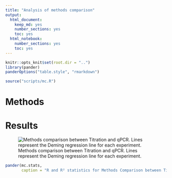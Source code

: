 ```yaml
---
title: "Analysis of methods comparison"
output:
  html_document:
    keep_md: yes
    number_sections: yes
    toc: yes
  html_notebook: 
    number_sections: yes
    toc: yes
---
```


```r
knitr::opts_knit$set(root.dir = "..")
library(pander)
panderOptions("table.style", "rmarkdown")
```

```r
source("scripts/mc.R")
```

# Methods

# Results

![Methods comparison between Titration and qPCR. Lines represent the Deming regression line for each experiment.](../figures/mc.png)

```r
pander(mc.stats,
       caption = "R and R² statistics for Methods Comparison between Titration x qPCR")
```

